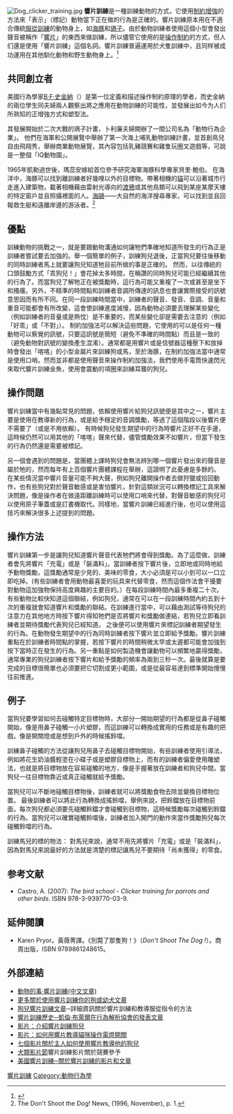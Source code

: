 {{noteTA
|1=zh:斯金纳;zh-hans:斯金纳;zh-hant:斯金納;zh-cn:斯金纳;zh-tw:史金納;zh-hk:史金納;zh-mo:史金納;
|2=zh:信号; zh-hans:信号; zh-hant:信號; zh-tw:訊號;
}}
[[File:Dog_clicker_training.jpg|thumb]]
'''響片訓練'''是一種訓練動物的方式，它使用[[增強|制約增強]]的方法來「表示」（標記）動物當下正在做的行為是正確的。響片訓練原本用在不適合傳統[[服從訓練|服從訓練]]的動物身上，如[[海豚|海豚]]和[[鴿子|鴿子]]。由於動物訓練者使用這個小型會發出聲音被稱作「[[響片|響片]]」的東西來做訓練，所以儘管它使用的是[[操作制約|操作制約]]的方式，但人们還是使用「響片訓練」這個名詞。響片訓練普遍運用於犬隻訓練中，且同样被成功運用在其他馴化動物和野生動物身上。<ref>{{cite book en|title=Sheep: small-scale sheep keeping for pleasure and profit |url=https://archive.org/details/sheepsmallscales0000weav |last=Weaver |first=Sue |year=2005 |publisher=Hobby Farm Press, an imprint of BowTie Press, a division of BowTie Inc. |location=3 Burroughs Irvine, CA 92618 |isbn=1-931993-49-1 }}</ref>

== 共同創立者 ==
美國行為學家[[伯尔赫斯·弗雷德里克·斯金纳|B·F·史金納]]（{{lang|en|Burrhus Frederic Skinner}}）是第一位定義和描述操作制約原理的學者，而史金納的兩位學生{{link-en|瑪蕊安·卜利廉|Marian Breland Bailey}}同{{link-en|凱勒·卜利廉|Keller Breland}}夫婦兩人觀察出將之應用在動物訓練的可能性，並發展出如今为人们所熟知的正增強方式和塑型法。

其發展開始於二次大戰的鴿子計畫，卜利廉夫婦開辦了一間公司名為「動物行為企業」。 他們在海軍和公開展覽中舉辦了第一次海上哺乳動物訓練計畫，並首創鳥兒自由飛翔秀，舉辦商業動物展覽，其內容包括乳豬競賽和雞隻玩圈叉遊戲等，可說是一整個「IQ動物園」。

1965年凱勒過世後，瑪蕊安嫁給首位參予研究海軍海豚科學專家貝里·鮑伯。 在海洋中，海豚可以找到離訓練者好幾哩以外的目標物。帶著相機的[[貓|貓]]可以沿著城市行走進入建築物，載著相機藉由雷射光導向的[[渡鴉|渡鴉]]或其他鳥類可以飛到某座某摩天樓的特定窗戶並且照攝裡面的人。[[海鷗|海鷗]]——大自然的海洋搜尋專家，可以找到並且回報救生艇和遠離岸邊的游泳者。<ref>The Don't Shoot the Dog! News, (1996, November), p. 1.</ref>

== 優點 ==
訓練動物的挑戰之一，就是要跟動物溝通如何讓牠們準確地知道所發生的行為正是訓練者嘗試要去加強的。舉一個簡單的例子，訓練狗兒退後，正當狗兒要往後移動的同時訓練者馬上就要讓狗兒知道牠目前所做的事是正確的。
然而，以往傳統的口頭鼓勵方式「乖狗兒！」會花掉太多時間，在稱讚的同時狗兒可能已經繼續其他的行為了。而當狗兒了解牠正在被獎勵時，這行為可能又重複了一次或甚至是坐下和搔癢。另外，不精準的時間點和訓練者音調所傳達的訊息也會讓實際接受的訊號意思因而有所不同。在同一段訓練時間當中，訓練者的聲音、發音、音調、音量和重音可能都會有所改變，這會使訓練進度減慢，因為動物必須要去理解某些變化（例如訓練者的音量或是熱忱）是不重要的，而某些變化卻是需要去注意的（例如「好乖」或「不對」）。
制約加強法可以解決這些問題，它使用的可以是任何一種動物可以察覺的訊號，只要這訊號是簡短（避免不準確的時間點）而且是一致的（避免動物對訊號的變換產生混淆）。通常都是用響片或是信號器這種壓下和放掉時會發出「喀喀」的小型金屬片來訓練狗或馬，至於海豚，在制約加強法當中通常是使用口哨。然而並非都是使用聲音來操作制約加強法，我們使用手電筒快速閃光來取代響片訓練金魚，使用會震動的項圈來訓練耳聾的狗兒。

== 操作問題 ==
響片訓練當中有幾點常見的問題，依賴使用響片給狗兒訊號便是其中之一，響片主要是使用在教導新的行為，或是給予穩定的音調獎勵，等過了這個階段以後響片便不需要了（或是不用依賴）。 有時候狗兒發生期望中的行為時響片正好不在手邊，這時候仍然可以用其他的「喀喀」聲來代替，儘管獎勵效果不如響片，但當下發生的行為仍然還是需要被標記。

另一個會遇到的問題是，當團體上課時狗兒會無法辨別哪一個響片發出來的聲音是屬於牠的，然而每年有上百個響片團體課程在舉辦，這證明了此憂慮是多餘的。 在某些情況當中響片音量可能不夠大聲，例如狗兒離開操作者去做狩獵或拾回動作，也有些狗兒對於聲音敏感或是害怕響片。針對這類狀況可以轉換標記工具來解決問題，像是操作者在做遠距離訓練時可以使用口哨來代替，對聲音敏感的狗兒可以使用原子筆蓋或是訂書機取代。同樣地，當響片訓練已經進行後，也可以使用這技巧來解決很多上述提到的問題。

== 操作方法 ==
響片訓練第一步是讓狗兒知道響片聲音代表牠們將會得到獎勵。為了這麼做，訓練者會先將響片「充電」或是「裝滿料」。當訓練者按下響片後，立即地或同時地給予動物獎勵，這獎勵通常是少見的、美味的零食，大小必須是可以小到可以一口立即吃掉。(有些訓練者會用動物最喜愛的玩具來代替零食，然而這個作法會干擾要對動物這加強物保持高度興趣的主要目的。）在每段訓練時間內最多重複二十次。
有些動物比較快知道這個聯結，例如狗兒，通常在可以在一段訓練時間內約五到十次的重複就會知道響片和獎勵的聯結。在訓練進行當中，可以藉由測試等待狗兒的注意力在其他地方時按下響片得知牠們是否將響片和獎勵做連結，若狗兒立即看訓練者並期待獎勵代表狗兒已經知道。
之後便可以使用響片來標記訓練者期望發生的行為。在動物發生期望中的行為同時訓練者按下響片並立即給予獎勵。響片訓練重點在於訓練者時間點的掌握，若按下響片的時間稍微太早或太遲都可能會加強到按下當時正在發生的行為。另一重點是如何製造機會讓動物可以頻繁地贏得獎勵，通常專業的狗兒訓練者按下響片和給予獎勵的頻率為兩到三秒一次。最後就算是要完成的目標很簡單也必須要把它切割成更小範圍，或是從最容易達到標準開始慢慢往前推進。

== 例子 ==
當狗兒要學習如何去碰觸特定目標物時，大部分一開始期望的行為都是從鼻子碰觸開始，像是用鼻子碰觸一小片塑膠，而這訓練可以轉換成實用的任務或是有趣的把戲，像是開關燈或是想到戶外的時候搖鈴噹。

訓練鼻子碰觸的方法從讓狗兒用鼻子去碰觸目標物開始，有些訓練者使用引導法，例如將花生奶油醬輕塗在小碟子或是塑膠目標物上，而有的訓練者偏愛使用雕塑法，也就是將目標物放在容易碰觸的地方，像是手握著放在訓練者和狗兒中間，當狗兒一往目標物靠近或真正碰觸就給予獎勵。

當狗兒可以不斷地碰觸目標物後，訓練者就可以將獎勵食物去除並變換目標物位置。 最後訓練者可以將此行為轉換成搖鈴噹，舉例來說，把鈴鐺放在目標物前面，每次狗兒都必須要先碰觸鈴鐺才會碰觸到目標物，這時候獎勵每次碰觸到鈴鐺的行為。當狗兒可以確實碰觸鈴噹後，訓練者加入開門的動作來當作獎勵狗兒每次碰觸鈴噹的行為。

訓練馬兒的標的物法： 對馬兒來說，通常不用先將響片「充電」或是「裝滿料」，因為對馬兒來說最好的方法就是清楚的標記讓馬兒不要期待「尚未獲得」的零食。

== 参考文献 ==
{{refbegin}}
{{reflist}}
*Castro, A. (2007): ''The bird school - Clicker training for parrots and other birds''. ISBN 978-3-939770-03-9.
{{refend}}

== 延伸閱讀 ==
{{refbegin}}
*Karen Pryor。黃薇菁譯。《別斃了那隻狗！》（''Don't Shoot The Dog !''）。商周出版，ISBN 9789861248615。
{{refend}}

== 外部連結 ==
*[https://web.archive.org/web/20091116063225/http://tw.myblog.yahoo.com/jw!Nr_d8iiFEx9YSoi5srgw/ 動物的事‧響片訓練(中文文章)]
*[https://web.archive.org/web/20080322084112/http://www.k9base.com/clicker_training.php 更多關於使用響片訓練你的狗或幼犬文章]
*[http://www.raisingspot.com/intro_obedience_training.php 狗兒響片訓練文章]─詳細資訊關於響片訓練和教導服從指令的方法
*[http://www.clickertraining.com/node/153 響片訓練歷史─凱倫‧布萊爾在行為解析協會的發表文章]
*[https://web.archive.org/web/20080313071655/http://clickertraining.tv/product.html?item=FREE-01 影片：介紹響片訓練狗兒]
*[http://youtube.com/watch?v=Vja83KLQXZs  影片：如何用響片教導貓咪操作電燈開關]
*[http://www.youtube.com/profile?user=lovecanines  七個影片關於主人如何使用響片教導他的狗兒]
*[http://canisfilmfestival.com/submissions.html 犬類影片節]{{dead link|date=2018年2月 |bot=InternetArchiveBot |fix-attempted=yes }}響片訓練影片關於競賽參予
*[http://www.clickertrainusa.com/  美國響片訓練─關於響片訓練的影片和文章]

{{Domestic_dog}}
{{Authority control}}

[[Category:动物训练|響片訓練]]
[[Category:動物行為學|Category:動物行為學]]